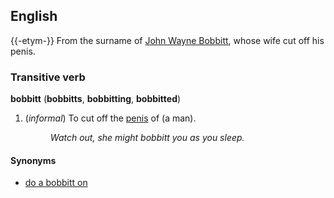 ==English==
{{-etym-}}
From the surname of [[w:John Wayne Bobbitt|John Wayne Bobbitt]], whose wife cut off his penis.

===Transitive verb===
'''bobbitt''' ('''bobbitts''', '''bobbitting''', '''bobbitted''')

#(''informal'') To cut off the [[penis]] of (a man).
#:''Watch out, she might bobbitt you as you sleep.''

====Synonyms====
*[[do a bobbitt on]]<!--or should this be "do a bobbitt", making it intransitive?-->
<!--#:''Watch out, she might do a bobbitt on you.''-->